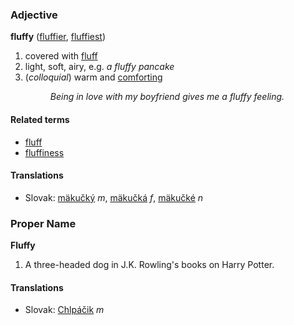 === Adjective ===
'''fluffy''' ([[fluffier]], [[fluffiest]])

# covered with [[fluff]]
# light, soft, airy, e.g. ''a fluffy pancake''
# (''colloquial'') warm and [[comfort]]ing
#:''Being in love with my boyfriend gives me a fluffy feeling.''

==== Related terms ====
*[[fluff]]
*[[fluffiness]]

==== Translations ====
*Slovak: [[mäkučký]] ''m'', [[mäkučká]] ''f'', [[mäkučké]] ''n''

=== Proper Name ===
'''Fluffy'''

# A three-headed dog in J.K. Rowling's books on Harry Potter.

==== Translations ====
*Slovak: [[Chlpáčik]] ''m''